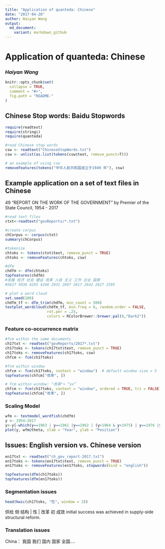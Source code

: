 ```yaml
---
title: "Application of quanteda: Chinese"
date: "2017-04-20"
author: Haiyan Wang
output:
  md_document:
    variant: markdown_github
---
```


# Application of quanteda: Chinese
### _Haiyan Wang_


```r
knitr::opts_chunk$set(
  collapse = TRUE,
  comment = "#>",
  fig.path = "README-"
)
```

## Chinese Stop words: Baidu Stopwords
```r
require(readtext)
require(stringi)
require(quanteda)

#read Chinese stop words
csw <- readtext("ChineseStopWords.txt")
csw <- unlist(as.list(tokens(csw$text, remove_punct=T)))

# an example of using csw
removeFeatures(tokens("中华人民共和国成立于1949 年"), csw)
```

## Example application on a set of text files in Chinese

49 "REPORT ON THE WORK OF THE GOVERNMENT" by Premier of the State Council, 1954 - 2017 
```r
#read text files
ctxt<-readtext("govReports/*.txt")

#create corpus
chCorpus <- corpus(ctxt)
summary(chCorpus)

#tokenize
chtoks <- tokens(ctxt$text, remove_punct = TRUE)
chtoks <- removeFeatures(chtoks, csw)

#dfm
chdfm <- dfm(chtoks)
topfeatures(chdfm)
#发展 经济 社会 建设 改革 人民 主义 工作 企业 国家 
#5627 5036 4255 4248 2931 2897 2817 2642 2627 2595 

# plot a word cloud
set.seed(100)
chdfm_tf <- dfm_trim(chdfm, min_count = 500)
textplot_wordcloud(chdfm_tf, min.freq = 6, random.order = FALSE,
                   rot.per = .25, 
                   colors = RColorBrewer::brewer.pal(8,"Dark2"))
```

### Feature co-occurrence matrix
```r
#fcm within the same ducuments
ch17txt <- readtext("govReports/2017*.txt")
ch17toks <- tokens(ch17txt$text, remove_punct = TRUE)
ch17toks <- removeFeatures(ch17toks, csw)
chfcm <- fcm(ch17toks)

#fcm within window
chfcm <- fcm(ch17toks, context = "window")  # default window size = 5
topfeatures(chfcm["改革", ])

# fcm within window: "改革"+ “xx”
chfcm <- fcm(ch17toks, context = "window", ordered = TRUE, tri = FALSE)  # default window size = 5
topfeatures(chfcm["改革", ])
```

### Scaling Model
```r
wfm <- textmodel_wordfish(chdfm)
y <- 1954:2017
y<-y[-which(y==1963 | y==1961 |y==1962 | (y>1964 & y<1975) | y==1976 |y==1977)]
plot(y, wfm@theta, xlab = "Year", ylab = "Position")
```

## Issues: English version vs. Chinese version
```r
en17txt <- readtext("ch_gov_report-2017.txt")
en17toks <- tokens(en17txt$text, remove_punct = TRUE)
en17toks <- removeFeatures(en17toks, stopwords(kind = "english"))

topfeatures(dfm(ch17toks))
topfeatures(dfm(en17toks))
```

### Segmentation issues
```r
head(kwic(ch17toks, "性", window = 3))
```

供给 侧 结构 | 性 | 改革 初 成效  initial success was achieved in supply-side structural reform.

### Translation issues
China： 我国 我们 国内 国家 全国....
